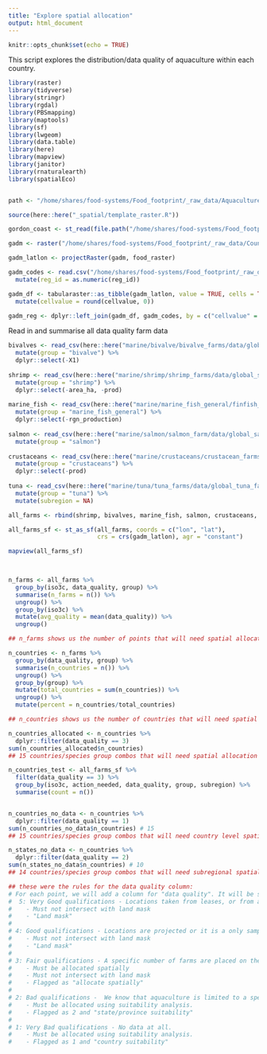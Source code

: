 ```yaml
---
title: "Explore spatial allocation"
output: html_document
---
```


```r
knitr::opts_chunk$set(echo = TRUE)
```

This script explores the distribution/data quality of aquaculture within each country. 

```r
library(raster)
library(tidyverse)
library(stringr)
library(rgdal)
library(PBSmapping)
library(maptools)
library(sf)
library(lwgeom)
library(data.table)
library(here)
library(mapview)
library(janitor)
library(rnaturalearth)
library(spatialEco)


path <- "/home/shares/food-systems/Food_footprint/_raw_data/Aquaculture_locations"

source(here::here("_spatial/template_raster.R"))

gordon_coast <- st_read(file.path("/home/shares/food-systems/Food_footprint/_raw_data/Aquaculture_locations/global_maps/outline_st.shp"))
```


```r

gadm <- raster("/home/shares/food-systems/Food_footprint/_raw_data/Country_regions/gadm36mol_pyfill_10km.tif")

gadm_latlon <- projectRaster(gadm, food_raster)

gadm_codes <- read.csv("/home/shares/food-systems/Food_footprint/_raw_data/Country_regions/gadm_reg_codes.csv") %>% 
  mutate(reg_id = as.numeric(reg_id))

```

```r

gadm_df <- tabularaster::as_tibble(gadm_latlon, value = TRUE, cells = TRUE) %>% 
  mutate(cellvalue = round(cellvalue, 0))

gadm_reg <- dplyr::left_join(gadm_df, gadm_codes, by = c("cellvalue" = "reg_id"))

```

Read in and summarise all data quality farm data 
```r
bivalves <- read_csv(here::here("marine/bivalve/bivalve_farms/data/global_bivalve_farm_lat_lon_data_quality.csv")) %>%
  mutate(group = "bivalve") %>%
  dplyr::select(-X1)
  
shrimp <- read_csv(here::here("marine/shrimp/shrimp_farms/data/global_shrimp_farm_lat_lon_data_quality.csv")) %>%
  mutate(group = "shrimp") %>%
  dplyr::select(-area_ha, -prod)
  
marine_fish <- read_csv(here::here("marine/marine_fish_general/finfish_farms/data/global_finfish_farm_lat_lon_data_quality.csv")) %>%
  mutate(group = "marine_fish_general") %>%
  dplyr::select(-rgn_production)
  
salmon <- read_csv(here::here("marine/salmon/salmon_farm/data/global_salmon_farm_lat_lon_quality.csv")) %>%
  mutate(group = "salmon")
  
crustaceans <- read_csv(here::here("marine/crustaceans/crustacean_farms/data/global_crustacean_farm_lat_lon_data_quality.csv")) %>%
  mutate(group = "crustaceans") %>%
  dplyr::select(-prod)
  
tuna <- read_csv(here::here("marine/tuna/tuna_farms/data/global_tuna_farm_lat_lon_data_quality.csv")) %>%
  mutate(group = "tuna") %>%
  mutate(subregion = NA)

all_farms <- rbind(shrimp, bivalves, marine_fish, salmon, crustaceans, tuna)

all_farms_sf <- st_as_sf(all_farms, coords = c("lon", "lat"), 
                         crs = crs(gadm_latlon), agr = "constant")

mapview(all_farms_sf)

  
```


```r
n_farms <- all_farms %>%
  group_by(iso3c, data_quality, group) %>%
  summarise(n_farms = n()) %>%
  ungroup() %>%
  group_by(iso3c) %>%
  mutate(avg_quality = mean(data_quality)) %>%
  ungroup()

## n_farms shows us the number of points that will need spatial allocation within each country according to our new rules (any of the rows that score 3. Those that score 1 or 2, will need some sort of suitability analysis.)

n_countries <- n_farms %>%
  group_by(data_quality, group) %>%
  summarise(n_countries = n()) %>%
  ungroup() %>%
  group_by(group) %>%
  mutate(total_countries = sum(n_countries)) %>%
  ungroup() %>%
  mutate(percent = n_countries/total_countries)

## n_countries shows us the number of countries that will need spatial allocation within each species group according to our new rules (any of the rows that score 3 in the data quality column. Those that score 1 or 2, will need some sort of suitability analysis, based on country or provice/state.)

n_countries_allocated <- n_countries %>%
  dplyr::filter(data_quality == 3)
sum(n_countries_allocated$n_countries)
## 15 countries/species group combos that will need spatial allocation according to our rules (7-10km to port, depth requirements)

n_countries_test <- all_farms_sf %>%
  filter(data_quality == 3) %>%
  group_by(iso3c, action_needed, data_quality, group, subregion) %>%
  summarise(count = n())


n_countries_no_data <- n_countries %>%
  dplyr::filter(data_quality == 1)
sum(n_countries_no_data$n_countries) # 15
## 15 countries/species group combos that will need country level spatial allocation according to our rules (7-10km to port, depth requirements)

n_states_no_data <- n_countries %>%
  dplyr::filter(data_quality == 2)
sum(n_states_no_data$n_countries) # 10
## 14 countries/species group combos that will need subregional spatial allocation according to our rules (7-10km to port, depth requirements)

## these were the rules for the data quality column: 
# For each point, we will add a column for "data quality". It will be scored as very good (5), good (4), fair (3), bad (2), and very bad (1). 
#  5: Very Good qualifications - Locations taken from leases, or from a map with specific locations
#    - Must not intersect with land mask
#    - "Land mask"
# 
# 4: Good qualifications - Locations are projected or it is a only sample of total locations
#    - Must not intersect with land mask
#    - "Land mask"
# 
# 3: Fair qualifications - A specific number of farms are placed on the coast, without knowing exact locations. 
#    - Must be allocated spatially
#    - Must not intersect with land mask
#    - Flagged as "allocate spatially"
# 
# 2: Bad qualifications -  We know that aquaculture is limited to a specific subregion/state, but do not know how many or where the farms are. 
#    - Must be allocated using suitability analysis.
#    - Flagged as 2 and "state/province suitability"
# 
# 1: Very Bad qualifications - No data at all.
#    - Must be allocated using suitability analysis.
#    - Flagged as 1 and "country suitability"  
```




